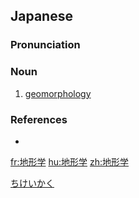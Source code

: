 ==Japanese==
{{wikipedia|lang=ja}}
{{ja-kanjitab|yomi=o|ち|けい|がく}}

===Pronunciation===
{{ja-pron|ちけいがく|acc=2|acc_ref=DJR|y=ko}}

===Noun===
{{ja-noun|ちけいがく}}

# [[geomorphology‎]]

===References===
<references/>
* {{R:Kojien}}

[[Category:ja:Geomorphology‎|ちけいかく]]

[[fr:地形学]]
[[hu:地形学]]
[[zh:地形学]]
